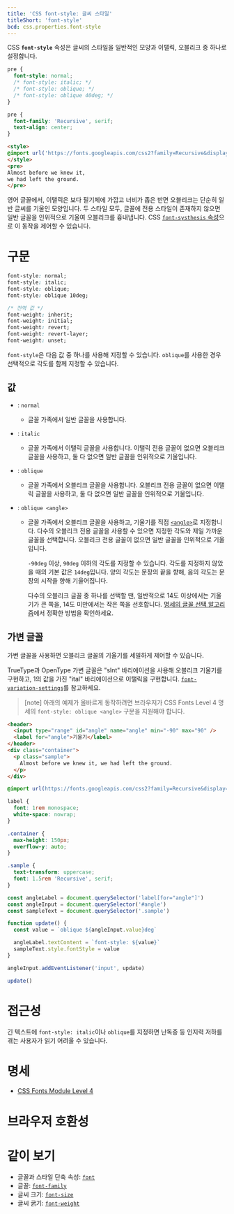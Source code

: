 ```yaml
---
title: 'CSS font-style: 글씨 스타일'
titleShort: 'font-style'
bcd: css.properties.font-style
---
```


CSS **`font-style`** 속성은 글씨의 스타일을 일반적인 모양과 이탤릭, 오블리크 중 하나로 설정합니다.

```css hidden name=demo
pre {
  font-style: normal;
  /* font-style: italic; */
  /* font-style: oblique; */
  /* font-style: oblique 40deg; */
}
```

```css hidden editable=false name=demo filename=style
pre {
  font-family: 'Recursive', serif;
  text-align: center;
}
```

```html hiden name=demo
<style>
@import url('https://fonts.googleapis.com/css2?family=Recursive&display=swap');
</style>
<pre>
Almost before we knew it,
we had left the ground.
</pre>
```

<LiveExample height={240} lang="css" name="demo" />

영어 글꼴에서, 이탤릭은 보다 필기체에 가깝고 너비가 좁은 반면 오블리크는 단순히 일반 글씨를 기울인 모양입니다. 두 스타일 모두, 글꼴에 전용 스타일이 존재하지 않으면 일반 글꼴을 인위적으로 기울여 오블리크를 흉내냅니다. CSS [`font-systhesis` 속성](https://developer.mozilla.org/en-US/docs/Web/CSS/font-synthesis)으로 이 동작을 제어할 수 있습니다.

# 구문

```css
font-style: normal;
font-style: italic;
font-style: oblique;
font-style: oblique 10deg;

/* 전역 값 */
font-weight: inherit;
font-weight: initial;
font-weight: revert;
font-weight: revert-layer;
font-weight: unset;
```

`font-style`은 다음 값 중 하나를 사용해 지정할 수 있습니다. `oblique`를 사용한 경우 선택적으로 각도를 함께 지정할 수 있습니다.

## 값

- : `normal`
  - 글꼴 가족에서 일반 글꼴을 사용합니다.
- : `italic`
  - 글꼴 가족에서 이탤릭 글꼴을 사용합니다. 이탤릭 전용 글꼴이 없으면 오블리크 글꼴을 사용하고, 둘 다 없으면 일반 글꼴을 인위적으로 기울입니다.
- : `oblique`
  - 글꼴 가족에서 오블리크 글꼴을 사용합니다. 오블리크 전용 글꼴이 없으면 이탤릭 글꼴을 사용하고, 둘 다 없으면 일반 글꼴을 인위적으로 기울입니다.
- : `oblique <angle>`

  - 글꼴 가족에서 오블리크 글꼴을 사용하고, 기울기를 직접 [`<angle>`](https://developer.mozilla.org/en-US/docs/Web/CSS/angle)로 지정합니다. 다수의 오블리크 전용 글꼴을 사용할 수 있으면 지정한 각도와 제일 가까운 글꼴을 선택합니다. 오블리크 전용 글꼴이 없으면 일반 글꼴을 인위적으로 기울입니다.

    `-90deg` 이상, `90deg` 이하의 각도를 지정할 수 있습니다. 각도를 지정하지 않았을 때의 기본 값은 `14deg`입니다. 양의 각도는 문장의 끝을 향해, 음의 각도는 문장의 시작을 향해 기울어집니다.

    다수의 오블리크 글꼴 중 하나를 선택할 땐, 일반적으로 14도 이상에서는 기울기가 큰 쪽을, 14도 미만에서는 작은 쪽을 선호합니다. [명세의 글꼴 선택 알고리즘](https://drafts.csswg.org/css-fonts-4/#font-matching-algorithm)에서 정확한 방법을 확인하세요.

## 가변 글꼴

가변 글꼴을 사용하면 오블리크 글꼴의 기울기를 세밀하게 제어할 수 있습니다.

TrueType과 OpenType 가변 글꼴은 "slnt" 바리에이션을 사용해 오블리크 기울기를 구현하고, 1의 값을 가진 "ital" 바리에이션으로 이탤릭을 구현합니다. [`font-variation-settings`](https://developer.mozilla.org/en-US/docs/Web/CSS/font-variation-settings)를 참고하세요.

> [note] 아래의 예제가 올바르게 동작하려면 브라우저가 CSS Fonts Level 4 명세의 `font-style: oblique <angle>` 구문을 지원해야 합니다.

```html hidden name=variable
<header>
  <input type="range" id="angle" name="angle" min="-90" max="90" />
  <label for="angle">기울기</label>
</header>
<div class="container">
  <p class="sample">
    Almost before we knew it, we had left the ground.
  </p>
</div>
```

```css hidden name=variable
@import url(https://fonts.googleapis.com/css2?family=Recursive&display=swap);

label {
  font: 1rem monospace;
  white-space: nowrap;
}

.container {
  max-height: 150px;
  overflow-y: auto;
}

.sample {
  text-transform: uppercase;
  font: 1.5rem 'Recursive', serif;
}
```

```js hidden name=variable
const angleLabel = document.querySelector('label[for="angle"]')
const angleInput = document.querySelector('#angle')
const sampleText = document.querySelector('.sample')

function update() {
  const value = `oblique ${angleInput.value}deg`

  angleLabel.textContent = `font-style: ${value}`
  sampleText.style.fontStyle = value
}

angleInput.addEventListener('input', update)

update()
```

<LiveExample name="variable" height={240} lang="css" />

# 접근성

긴 텍스트에 `font-style: italic`이나 `oblique`를 지정하면 난독증 등 인지력 저하를 겪는 사용자가 읽기 어려울 수 있습니다.

# 명세

- [CSS Fonts Module Level 4](https://drafts.csswg.org/css-fonts/#font-style-prop)

# 브라우저 호환성

<BrowserCompat data={props.bcd} />

# 같이 보기

- 글꼴과 스타일 단축 속성: [`font`](./font)
- 글꼴: [`font-family`](./font-family)
- 글씨 크기: [`font-size`](./font-size)
- 글씨 굵기: [`font-weight`](./font-weight)
